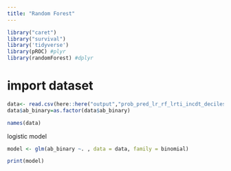 ```yaml
---
title: "Random Forest"
---
```


```r
library("caret")
library("survival")
library('tidyverse')
library(pROC) #plyr
library(randomForest) #dplyr
```

# import dataset
```r
data<- read.csv(here::here("output","prob_pred_lr_rf_lrti_incdt_deciles_r_analysis.csv"))
data$ab_binary=as.factor(data$ab_binary)

names(data)

```

logistic model
```r
model <- glm(ab_binary ~. , data = data, family = binomial)

print(model)
```

